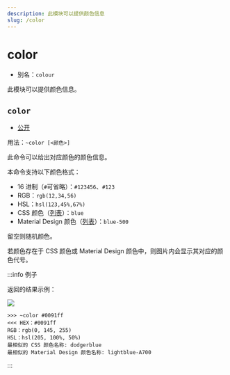 ```yaml
---
description: 此模块可以提供颜色信息
slug: /color
---
```


# color

-   别名：`colour`

此模块可以提供颜色信息。

## `color`

-   [公开](permissions)

用法：`~color [<颜色>]`

此命令可以给出对应颜色的颜色信息。

本命令支持以下颜色格式：

-   16 进制（`#`可省略）：`#123456`、`#123`
-   RGB：`rgb(12,34,56)`
-   HSL：`hsl(123,45%,67%)`
-   CSS 颜色（[列表](color_list#css)）：`blue`
-   Material Design 颜色（[列表](color_list#material-design)）：`blue-500`

留空则随机颜色。

若颜色存在于 CSS 颜色或 Material Design 颜色中，则图片内会显示其对应的颜色代号。

:::info 例子

返回的结果示例：

![](https://z1.ax1x.com/2023/11/06/pilBEkQ.png)

```
>>> ~color #0091ff
<<< HEX：#0091ff
RGB：rgb(0, 145, 255)
HSL：hsl(205, 100%, 50%)
最相似的 CSS 颜色名称: dodgerblue
最相似的 Material Design 颜色名称: lightblue-A700
```

:::
